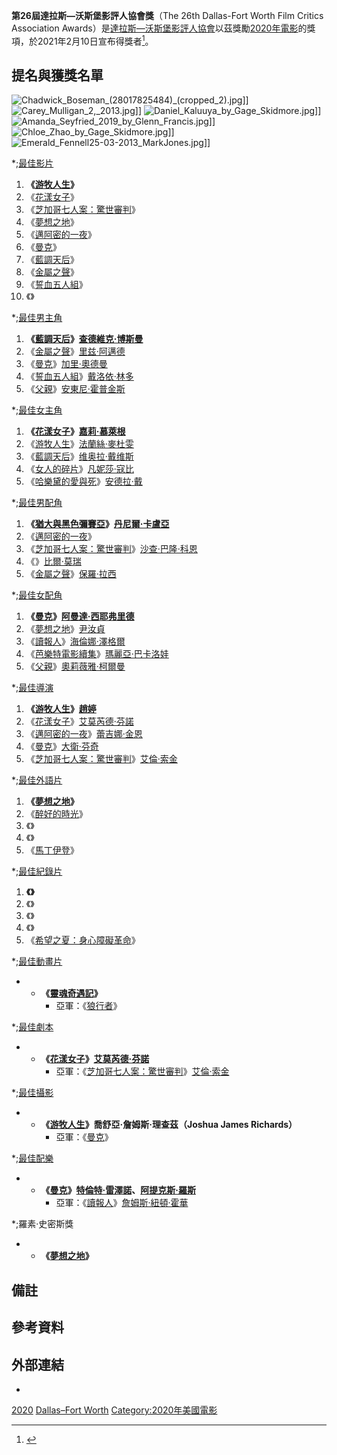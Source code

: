 {{noteTA
|G1=Movie
|G2=Show
|1=zh-tw:深夜裡的美味祕方;zh-hk:第一犢之味;zh-hans:第一头牛;
|2=zh-tw:夢想之地;zh-hk:農情家園;zh-hans:米纳里;
|3=zh-hk:查特域克·保斯曼;zh-tw:查德維克·博斯曼;zh-hans:查德维克·博斯曼;
|4=zh-tw:父親;zh-hk:爸爸可否不要老;zh-hans:困在时间里的父亲;
|5=zh-tw:人生觸礁時;zh-hk:家庭變幻時;zh-cn:触礁;
|7=zh-tw:讀報人;zh-cn:世界新闻;zh-hk:結叛同行;zh-sg:来自世界的消息;zh-my:来自世界的消息;
|8=zh-tw:蕾吉娜·金恩;zh-hk:雷珍娜·京;zh-cn:雷吉娜·金;
|10=zh-tw:來日同行;zh-hk:前路有你;zh-cn:来日方长;zh-sg:前路有你;zh-my:前路有你;
|11=zh-tw:希望之夏：身心障礙革命;zh-hk:希望之夏：殘疾起革命;zh-cn:残疾营地;zh-hans:希望之夏：身心障碍革命;
|12=zh-tw:爺爺的死亡排練;zh-hk:老豆已死;zh-hans:迪克·约翰逊的去世;
|13=zh-tw:異議;zh-cn:异见者;
|14=zh-cn:耶稣是我同伙;zh-tw:猶大與黑色彌賽亞;
|15=zh-tw:哈樂黛的愛與死;zh-cn:美国诉比莉·哈乐黛;
|16=zh-tw:哭泣的憂羅娜;zh-cn:哭泣的女人;
}}
{{Infobox film awards
| number = 27
| award = [[達拉斯—沃斯堡影評人協會|達拉斯—沃斯堡影評人協會獎]]
| caption = 
| date = {{Start date|2021|2|10}}
| site = [[美國|美國]]{{le|達拉斯–沃斯堡都會區|Dallas–Fort Worth metroplex}}
| best_film = 《[[無依之地|游牧人生]]》
| most_wins = 《游牧人生》（3）
| most_nominations = 
| host =
| director = 
| network =
| duration = 
| ratings = 
| last = {{le|2019年達拉斯—沃斯堡影評人協會獎|Dallas-Fort Worth Film Critics Association Awards 2019|26屆}}
| next = [[2021年達拉斯—沃斯堡影評人協會獎|28屆]]
}}
'''第26屆達拉斯—沃斯堡影評人協會獎'''（The 26th Dallas-Fort Worth Film Critics Association Awards）是[[達拉斯—沃斯堡影評人協會|達拉斯—沃斯堡影評人協會]]以茲獎勵[[2020年電影|2020年電影]]的獎項，於2021年2月10日宣布得獎者<ref>{{cite web|url=https://dfwcritics.com/dfw-film-critics-name-nomadland-best-picture-of-2020/|title=DFW FILM CRITICS NAME “NOMADLAND” BEST PICTURE OF 2020|publisher=[[達拉斯—沃斯堡影評人協會|達拉斯—沃斯堡影評人協會]]|author=Todd Jorgenson|date=2021-02-10|accessdate=2021-02-10|archive-date=2021-02-10|archive-url=https://web.archive.org/web/20210210140343/https://dfwcritics.com/dfw-film-critics-name-nomadland-best-picture-of-2020/|dead-url=no}}</ref>。

== 提名與獲獎名單 ==
[[File:Chadwick_Boseman_(28017825484)_(cropped_2).jpg|thumb]]]]
[[File:Carey_Mulligan_2,_2013.jpg|thumb]]]]
[[File:Daniel_Kaluuya_by_Gage_Skidmore.jpg|thumb]]]]
[[File:Amanda_Seyfried_2019_by_Glenn_Francis.jpg|thumb]]]]
[[File:Chloe_Zhao_by_Gage_Skidmore.jpg|thumb]]]]
[[File:Emerald_Fennell25-03-2013_MarkJones.jpg|thumb]]]]

*;[[達拉斯—沃斯堡影評人協會獎最佳影片|最佳影片]]
#'''《[[無依之地|游牧人生]]》'''
#《[[前程似錦的女孩|花漾女子]]》
#《[[芝加哥七人案：驚世審判|芝加哥七人案：驚世審判]]》
#《[[夢想之地|夢想之地]]》
#《[[邁阿密的一夜|邁阿密的一夜]]》
#《[[曼克_(電影)|曼克]]》
#《[[藍調天后|藍調天后]]》
#《[[金屬之聲|金屬之聲]]》
#《[[誓血五人組|誓血五人組]]》
#《{{le|深夜裡的美味祕方|First Cow}}》

*;[[達拉斯—沃斯堡影評人協會獎最佳男主角|最佳男主角]]
#'''《[[藍調天后|藍調天后]]》[[查德維克·博斯曼|查德維克·博斯曼]]'''
#《[[金屬之聲|金屬之聲]]》[[里兹·阿邁德|里兹·阿邁德]]
#《[[曼克_(電影)|曼克]]》[[加里·奧德曼|加里·奧德曼]]
#《[[誓血五人組|誓血五人組]]》[[德爾羅伊·林多|戴洛依·林多]]
#《[[父親_(2020年電影)|父親]]》[[安東尼·霍普金斯|安東尼·霍普金斯]]

*;[[達拉斯—沃斯堡影評人協會獎最佳女主角|最佳女主角]]
#'''《[[前程似錦的女孩|花漾女子]]》[[嘉莉·慕萊根|嘉莉·慕萊根]]'''
#《[[無依之地|游牧人生]]》[[法蘭絲·麥杜雯|法蘭絲·麥杜雯]]
#《[[藍調天后|藍調天后]]》[[维奥拉·戴维斯|维奥拉·戴维斯]]
#《[[女人的碎片|女人的碎片]]》[[凡妮莎·寇比|凡妮莎·寇比]]
#《[[美國訴比莉·哈樂黛|哈樂黛的愛與死]]》[[安德拉·戴|安德拉·戴]]

*;[[達拉斯—沃斯堡影評人協會獎最佳男配角|最佳男配角]]
#'''《[[猶大與黑色彌賽亞|猶大與黑色彌賽亞]]》[[丹尼爾·卡盧亞|丹尼爾·卡盧亞]]'''
#《[[邁阿密的一夜|邁阿密的一夜]]》{{le|小萊斯利·奧多姆|Leslie Odom Jr.}}
#《[[芝加哥七人案：驚世審判|芝加哥七人案：驚世審判]]》[[沙查·巴隆·科恩|沙查·巴隆·科恩]]
#《{{le|人生觸礁時|On the Rocks (film)}}》[[比爾·莫瑞|比爾·莫瑞]]
#《[[金屬之聲|金屬之聲]]》[[保羅·拉西|保羅·拉西]]

*;[[達拉斯—沃斯堡影評人協會獎最佳女配角|最佳女配角]]
#'''《[[曼克_(電影)|曼克]]》[[阿曼達·西耶弗里德|阿曼達·西耶弗里德]]'''
#《[[夢想之地|夢想之地]]》[[尹汝貞|尹汝貞]]
#《[[世界新聞_(電影)|讀報人]]》[[海倫娜·澤格爾|海倫娜·澤格爾]]
#《[[芭樂特電影續集|芭樂特電影續集]]》[[瑪麗亞·巴卡洛娃|瑪麗亞·巴卡洛娃]]
#《[[父親_(2020年電影)|父親]]》[[奧莉薇雅·柯爾曼|奧莉薇雅·柯爾曼]]

*;[[達拉斯—沃斯堡影評人協會獎最佳導演|最佳導演]]
#'''《[[無依之地|游牧人生]]》[[趙婷_(導演)|趙婷]]'''
#《[[前程似錦的女孩|花漾女子]]》[[艾莫芮德·芬諾|艾莫芮德·芬諾]]
#《[[邁阿密的一夜|邁阿密的一夜]]》[[蕾吉娜·金|蕾吉娜·金恩]]
#《[[曼克_(電影)|曼克]]》[[大衛·芬奇|大衛·芬奇]]
#《[[芝加哥七人案：驚世審判|芝加哥七人案：驚世審判]]》[[艾倫·索金|艾倫·索金]]

*;[[達拉斯—沃斯堡影評人協會獎最佳外語片|最佳外語片]]
#'''《[[夢想之地|夢想之地]]》'''
#《[[醉好的時光|醉好的時光]]》
#《{{le|來日同行|The Life Ahead}}》
#《{{le|哭泣的女人 (2019年電影)|La Llorona (2019 film)|哭泣的女人}}》
#《[[馬丁伊登_(2019年電影)|馬丁伊登]]》

*;[[達拉斯—沃斯堡影評人協會獎最佳紀錄片|最佳紀錄片]]
#'''《{{le|談 (電影)|Time (2020 film)|-{zh-hant:談;zh-hans:天穆;}-}}》'''
#《{{le|爺爺的死亡排練|Dick Johnson Is Dead}}》
#《{{le|新世代公民|Boys State (film)}}》
#《{{le|異議|The Dissident}}》
#《[[殘疾營地|希望之夏：身心障礙革命]]》

*;[[達拉斯—沃斯堡影評人協會獎最佳動畫片|最佳動畫片]]
**'''《[[靈魂奇遇記|靈魂奇遇記]]》'''
***亞軍：《[[狼行者|狼行者]]》

*;[[達拉斯—沃斯堡影評人協會獎最佳劇本|最佳劇本]]
**'''《[[前程似錦的女孩|花漾女子]]》[[艾莫芮德·芬諾|艾莫芮德·芬諾]]'''
***亞軍：《[[芝加哥七人案：驚世審判|芝加哥七人案：驚世審判]]》[[艾倫·索金|艾倫·索金]]

*;[[達拉斯—沃斯堡影評人協會獎最佳攝影|最佳攝影]]
**'''《[[無依之地|游牧人生]]》喬舒亞·詹姆斯·理查茲（Joshua James Richards）'''
***亞軍：《[[曼克_(電影)|曼克]]》{{le|艾瑞克·梅塞施密特|Erik Messerschmidt}}

*;[[達拉斯—沃斯堡影評人協會獎最佳配樂|最佳配樂]]
**'''《[[曼克_(電影)|曼克]]》[[特倫特·雷澤諾|特倫特·雷澤諾]]、[[阿提克斯·羅斯|阿提克斯·羅斯]]'''
***亞軍：《[[世界新聞_(電影)|讀報人]]》[[詹姆斯·紐頓·霍華|詹姆斯·紐頓·霍華]]

*;羅素·史密斯獎{{NoteTag|以茲獎勵低預算或前衛的獨立電影}}
**'''《[[夢想之地|夢想之地]]》'''

== 備註 ==
{{notefoot}}

== 參考資料 ==
{{reflist}}

== 外部連結 ==
*{{Official|https://dfwcritics.com/}}

{{達拉斯—沃斯堡影評人協會獎}}

[[Category:達拉斯—沃斯堡影評人協會獎|2020]]
[[Category:2020年電影獎項|Dallas–Fort Worth]]
[[Category:2020年美國電影|Category:2020年美國電影]]